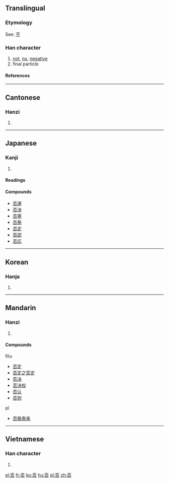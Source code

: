 ==Translingual==

===Etymology===
See: [[不]]

===Han character===
{{Han char|rn=30|rad=口|as=04|sn=7|four=1060<sub>9</sub>|canj=一火口 (MFR)|ids=⿱[[不]][[口]]}}
# [[not]], [[no]], [[negative]]
# final particle

====References====
{{Han ref|kx=0178.020|dkj=03340|dj=0395.110|hdz=10586.050|uh=5426|ud=21542|bh=A75F|bd=42847}}

----

==Cantonese==

===Hanzi===
{{yue-hanzi|jyut=[[fau2]], [[pei2]]|y=fau2, pei2}}
# {{defn|Cantonese}}

----

==Japanese==

===Kanji===
{{ja-kanji|grade=6|rs=口04}}
# {{defn|Japanese}}

====Readings====
{{ja-readings|on=[[ひ]] (hi)|kun=[[いな]] (ina), [[いなむ]] (inamu), [[あらず]] (arazu)}}

====Compounds====
*[[否運]]
*[[否決]]
*[[否塞]]
*[[否泰]]
*[[否定]]
*[[否認]]
*[[否応]]

----

==Korean==

===Hanja===
{{ko-hanja|hangeul=[[부]], [[비]]|rv=bu, bi|mr=pu, pi}}
# {{defn|Korean}}

----

==Mandarin==

===Hanzi===
{{cmn-hanzi|pin=[[fǒu]] ([[fou3]]), [[pǐ]] ([[pi3]])|wg=fou<sup>3</sup>, p'i<sup>3</sup>}}
# {{defn|Mandarin}}

====Compounds====
;fǒu
*[[否定]]
*[[否定之否定]]
*[[否决]]
*[[否决权]]
*[[否认]]
*[[否则]]
;pǐ
*[[否极泰来]]

----

==Vietnamese==

===Han character===
{{vi-hantu|bĩ}}

# {{defn|Vietnamese}}

[[el:否]]
[[fr:否]]
[[ko:否]]
[[hu:否]]
[[pl:否]]
[[zh:否]]